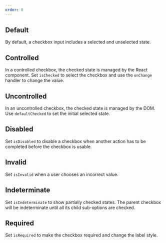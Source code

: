 ```yaml
---
order: 0
---
```



## Default

By default, a checkbox input includes a selected and unselected state.

<Example Component={CheckboxDefault} componentName="@atlaskit/checkbox" />

## Controlled

In a controlled checkbox, the checked state is managed by the React component. Set `isChecked` to select the checkbox and use the `onChange` handler to change the value.

<Example Component={CheckboxControlled} componentName="@atlaskit/checkbox" />

## Uncontrolled

In an uncontrolled checkbox, the checked state is managed by the DOM. Use `defaultChecked` to set the initial selected state.

<Example Component={CheckboxUncontrolled} componentName="@atlaskit/checkbox" />

## Disabled

Set `isDisabled` to disable a checkbox when another action has to be completed before the checkbox is usable.

<Example Component={CheckboxDisabled} componentName="@atlaskit/checkbox" />

## Invalid

Set `isInvalid` when a user chooses an incorrect value.

<Example Component={CheckboxInvalid} componentName="@atlaskit/checkbox" />

## Indeterminate

Set `isIndeterminate` to show partially checked states. The parent checkbox will be indeterminate until all its child sub-options are checked.

<Example Component={CheckboxIndeterminate} componentName="@atlaskit/checkbox" />

## Required

Set `isRequired` to make the checkbox required and change the label style.

<Example Component={CheckboxRequired} componentName="@atlaskit/checkbox" />
